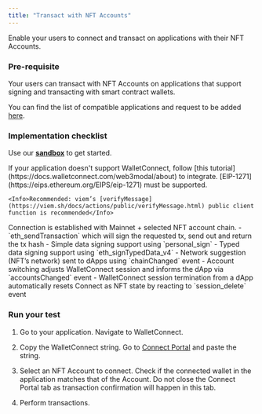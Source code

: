 ```yaml
---
title: "Transact with NFT Accounts"
---
```


Enable your users to connect and transact on applications with their NFT Accounts.

### Pre-requisite

Your users can transact with NFT Accounts on applications that support signing and transacting with smart contract wallets.  

You can find the list of compatible applications and request to be added [here](https://0xstation.notion.site/6556761d47604c96910c6a08cee3f1ef?v=cea6cb3a2f634d928e5aa3899701c45e&pvs=4). 

### Implementation checklist

Use our **[sandbox](https://codesandbox.io/p/sandbox/connect-as-nft-dapp-tm7q7m)** to get started.

<AccordionGroup>
  <Accordion title="WalletConnect Integration">
    If your application doesn't support WalletConnect, follow [this tutorial](https://docs.walletconnect.com/web3modal/about) to integrate.
  </Accordion>

  <Accordion title="Contract Signatures">
    [EIP-1271](https://eips.ethereum.org/EIPS/eip-1271) must be supported.

    <Info>Recommended: viem’s [verifyMessage](https://viem.sh/docs/actions/public/verifyMessage.html) public client function is recommended</Info>
  </Accordion>

  <Accordion title="Networks">
    Connection is established with Mainnet + selected NFT account chain.
  </Accordion>

  <Accordion title="Methods">
    - `eth_sendTransaction` which will sign the requested tx, send out and return the tx hash
    - Simple data signing support using `personal_sign`
    - Typed data signing support using `eth_signTypedData_v4`
  </Accordion>

  <Accordion title="Events">
    - Network suggestion (NFT’s network) sent to dApps using `chainChanged` event
    - Account switching adjusts WalletConnect session and informs the dApp via `accountsChanged` event
    - WalletConnect session termination from a dApp automatically resets Connect as NFT state by reacting to `session_delete` event
  </Accordion>
  
</AccordionGroup>

### Run your test

1. Go to your application. Navigate to WalletConnect.

2. Copy the WalletConnect string. Go to [Connect Portal](https://groupos.xyz/wc) and paste the string.

3. Select an NFT Account to connect. Check if the connected wallet in the application matches that of the Account.
<Warning>Do not close the Connect Portal tab as transaction confirmation will happen in this tab.</Warning>

4. Perform transactions. 

